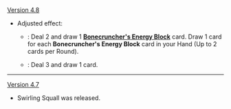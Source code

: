 {{Change History/Header}}
[[Version 4.8]]
* Adjusted effect:
** {{color|Old}}: Deal 2 {{Color|Anemo DMG}} and draw 1 '''[[Bonecruncher's Energy Block]]''' card. Draw 1 card for each '''Bonecruncher's Energy Block''' card in your Hand (Up to 2 cards per Round).
** {{color|New}}: Deal 3 {{Color|Anemo DMG}} and draw 1 card.
----
[[Version 4.7]]
* Swirling Squall was released.